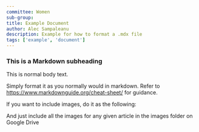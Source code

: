 ```yaml
---
committee: Women
sub-group:
title: Example Document
author: Alec Sampaleanu
description: Example for how to format a .mdx file
tags: ['example', 'document']
---
```


### This is a Markdown subheading
This is normal body text.

Simply format it as you normally would in markdown. Refer to https://www.markdownguide.org/cheat-sheet/
for guidance.

If you want to include images, do it as the following:

And just include all the images for any given article in the images folder on Google Drive